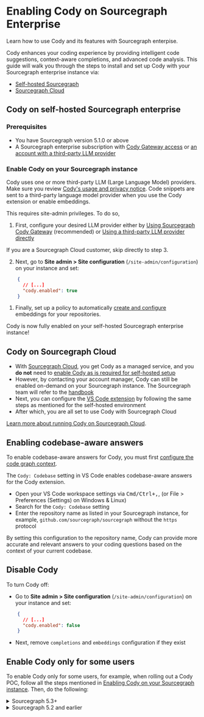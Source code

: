 # Enabling Cody on Sourcegraph Enterprise

<p className="subtitle">Learn how to use Cody and its features with Sourcegraph enterpise.</p>

Cody enhances your coding experience by providing intelligent code suggestions, context-aware completions, and advanced code analysis. This guide will walk you through the steps to install and set up Cody with your Sourcegraph enterprise instance via:

- [Self-hosted Sourcegraph](#cody-on-self-hosted-sourcegraph-enterprise)
- [Sourcegraph Cloud](#cody-on-sourcegraph-cloud)

<LinkCards>
   <LinkCard href="https://about.sourcegraph.com/cody/pricing" imgSrc="https://sourcegraph.com/.assets/img/sourcegraph-mark.svg" imgAlt="Cody Enterprise" title="Cody Enterprise" description="Get in touch with our team to try Cody for Sourcegraph Enterprise." />
</LinkCards>

## Cody on self-hosted Sourcegraph enterprise

### Prerequisites

- You have Sourcegraph version 5.1.0 or above
- A Sourcegraph enterprise subscription with [Cody Gateway access](/cody/core-concepts/cody-gateway) or [an account with a third-party LLM provider](#using-a-third-party-llm-provider-directly)

### Enable Cody on your Sourcegraph instance

Cody uses one or more third-party LLM (Large Language Model) providers. Make sure you review <a href="https://about.sourcegraph.com/terms/cody-notice" target="_blank">Cody's usage and privacy notice</a>. Code snippets are sent to a third-party language model provider when you use the Cody extension or enable embeddings.

This requires site-admin privileges. To do so,

1. First, configure your desired LLM provider either by [Using Sourcegraph Cody Gateway](/cody/core-concepts/cody-gateway#using-cody-gateway-in-sourcegraph-enterprise) (recommended) or [Using a third-party LLM provider directly](#using-a-third-party-llm-provider)

<Callout type="note"> If you are a Sourcegraph Cloud customer, skip directly to step 3.</Callout>

2. Next, go to **Site admin > Site configuration** (`/site-admin/configuration`) on your instance and set:

```json
    {
      // [...]
      "cody.enabled": true
    }
```

1. Finally, set up a policy to automatically [create and configure](/cody/embeddings/configure-embeddings) embeddings for your repositories.

Cody is now fully enabled on your self-hosted Sourcegraph enterprise instance!

## Cody on Sourcegraph Cloud

- With [Sourcegraph Cloud](/cloud/), you get Cody as a managed service, and you **do not** need to [enable Cody as is required for self-hosted setup](#enable-cody-on-your-sourcegraph-instance)
- However, by contacting your account manager, Cody can still be enabled on-demand on your Sourcegraph instance. The Sourcegraph team will refer to the <a href="https://handbook.sourcegraph.com/departments/cloud/#managed-instance-requests" target="_blank">handbook</a>
- Next, you can configure the [VS Code extension](#configure-the-vs-code-extension) by following the same steps as mentioned for the self-hosted environment
- After which, you are all set to use Cody with Sourcegraph Cloud

[Learn more about running Cody on Sourcegraph Cloud](/cloud/#cody).

## Enabling codebase-aware answers

<Callout type="note"> To enable codebase-aware answers for Cody, you must first [configure the code graph context](/cody/core-concepts/code-graph).</Callout>

The `Cody: Codebase` setting in VS Code enables codebase-aware answers for the Cody extension.

- Open your VS Code workspace settings via <kbd>Cmd/Ctrl+,</kbd>, (or File > Preferences (Settings) on Windows & Linux)
- Search for the `Cody: Codebase` setting
- Enter the repository name as listed in your Sourcegraph instance, for example, `github.com/sourcegraph/sourcegraph` without the `https` protocol

By setting this configuration to the repository name, Cody can provide more accurate and relevant answers to your coding questions based on the context of your current codebase.

## Disable Cody

To turn Cody off:

- Go to **Site admin > Site configuration** (`/site-admin/configuration`) on your instance and set:

```json
    {
      // [...]
      "cody.enabled": false
    }
```

- Next, remove `completions` and `embeddings` configuration if they exist

## Enable Cody only for some users

To enable Cody only for some users, for example, when rolling out a Cody POC, follow all the steps mentioned in [Enabling Cody on your Sourcegraph instance](#enable-cody-on-your-sourcegraph-instance). Then, do the following:

<details>
<summary>Sourcegraph 5.3+</summary>

In Sourcegraph 5.3+, access to Cody is managed via user roles. By default, all users have access.

First, ensure Cody is enabled in your site configuration. Go to **Site admin > Site configuration** (`/site-admin/configuration`) on your instance and set:

```json
    {
      // [...]
      "cody.enabled": true,
      // Make sure cody.restrictUsersFeatureFlag is not in your configuration! If it is, remove it.
    }
```

**Note:** Ensure `cody.restrictUsersFeatureFlag` is NOT in your site configuration. If it is, remove it or else the old feature-flag approach from Sourcegraph 5.2 and earlier will be used.

Next, go to **Site admin > Users & Auth > Roles** (`/site-admin/roles`) on your instance. On that page, you can:

* Control whether users _by default_ have access to Cody (expand `User [System]` and toggle **Cody** > **Access** as desired)
* Control whether groups of users have access to Cody (`+Create role` and enable the **Cody** > **Access** toggle as desired)

</details>

<details>
<summary>Sourcegraph 5.2 and earlier</summary>

In Sourcegraph 5.2 and earlier, you should use the feature flag `cody` to turn Cody on selectively for some users. To do so:

- Go to **Site admin > Site configuration** (`/site-admin/configuration`) on your instance and set:

```json
    {
      // [...]
      "cody.enabled": true,
      "cody.restrictUsersFeatureFlag": true
    }
```

- Next, go to **Site admin > Feature flags** (`/site-admin/feature-flags`)
- Add a feature flag called `cody`
- Select the `boolean` type and set it to `false`
- Once added, click on the feature flag and use **add overrides** to pick users that will have access to Cody

<img
  width={979}
  alt="Add overides"
  src="https://user-images.githubusercontent.com/25070988/235454594-9f1a6b27-6882-44d9-be32-258d6c244880.png"
/>

</summary>

## Using a third-party LLM provider

Instead of [Sourcegraph Cody Gateway](/cody/core-concepts/cody-gateway), you can also configure Sourcegraph to use a third-party provider directly, like:

- Anthropic
- OpenAI
- Azure OpenAI (Experimental)
- AWS Bedrock (Experimental)

### Anthropic

Create your own key with Anthropic [here](https://console.anthropic.com/account/keys). Once you have the key, go to **Site admin > Site configuration** (`/site-admin/configuration`) on your instance and set:

```json
{
  // [...]
  "cody.enabled": true,
  "completions": {
    "provider": "anthropic",
    "chatModel": "claude-2", // Or any other model you would like to use
    "fastChatModel": "claude-instant-1", // Or any other model you would like to use
    "completionModel": "claude-instant-1", // Or any other model you would like to use
    "accessToken": "<key>"
  }
}
```

### OpenAI

Create your own key with OpenAI <a href="https://beta.openai.com/account/api-keys" target="_blank">here</a>. Once you have the key, go to **Site admin > Site configuration** (`/site-admin/configuration`) on your instance and set:

```json
{
  // [...]
  "cody.enabled": true,
  "completions": {
    "provider": "openai",
    "chatModel": "gpt-4", // Or any other model you would like to use
    "fastChatModel": "gpt-35-turbo", // Or any other model you would like to use
    "completionModel": "gpt-35-turbo", // Or any other model you would like to use
    "accessToken": "<key>"
  }
}
```
<a href="https://platform.openai.com/docs/model" target="_blank">Read and learn more about the supported OpenAI models here →</a>

### Azure OpenAI

<Callout type="note" title="Experimental">
Azure OpenAI support is in the experimental stage.
</Callout>

Create a project in the Azure OpenAI portal. Go to **Keys and Endpoint** from the project overview and get **one of the keys** on that page and the **endpoint**.

Next, under **Model deployments**, click "manage deployments" and ensure you deploy the models you want, for example, `gpt-35-turbo`. Take note of the **deployment name**.

Once done, go to **Site admin > Site configuration** (`/site-admin/configuration`) on your instance and set:

```json
{
  // [...]
  "cody.enabled": true,
  "completions": {
    "provider": "azure-openai",
    "chatModel": "<deployment name of the model>",
    "fastChatModel": "<deployment name of the model>",
    "completionModel": "<deployment name of the model>",
    "endpoint": "<endpoint>",
    "accessToken": "<See below>"
  }
}
```

For the access token, you can either:

- As of 5.2.4 the access token can be left empty and it will rely on Environmental, Workload Identity or Managed Identity credentials configured for the `frontend` and `worker` services
- Set it to `<API_KEY>` if directly configuring the credentials using the API key specified in the Azure portal

### Anthropic Claude through AWS Bedrock

<Callout type="note" title="Experimental">
AWS Bedrock support is in the experimental stage.
</Callout>

First, make sure you can access AWS Bedrock. Then, request access to the Anthropic Claude models in Bedrock.
This may take some time to provision.

Next, create an IAM user with programmatic access in your AWS account. Depending on your AWS setup, different ways may be required to provide access. All completion requests are made from the `frontend` service, so this service needs to be able to access AWS. You can use instance role bindings or directly configure the IAM user credentials in the configuration.

Once ready, go to **Site admin > Site configuration** (`/site-admin/configuration`) on your instance and set:

```json
{
  // [...]
  "cody.enabled": true,
  "completions": {
    "provider": "aws-bedrock",
    "chatModel": "anthropic.claude-v2",
    "fastChatModel": "anthropic.claude-instant-v1",
    "endpoint": "<AWS-Region>", // For example: us-west-2.
    "accessToken": "<See below>"
  }
}
```

For the access token, you can either:

- Leave it empty and rely on instance role bindings or other AWS configurations in the `frontend` service
- Set it to `<ACCESS_KEY_ID>:<SECRET_ACCESS_KEY>` if directly configuring the credentials
- Set it to `<ACCESS_KEY_ID>:<SECRET_ACCESS_KEY>:<SESSION_TOKEN>` if a session token is also required

Similarly, you can also [use a third-party LLM provider directly for embeddings](/cody/embeddings/#third-party-embeddings-provider).
